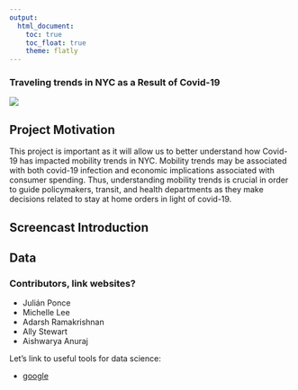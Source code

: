 ```yaml
---
output: 
  html_document:
    toc: true
    toc_float: true
    theme: flatly
---
```


### Traveling trends in NYC as a Result of Covid-19


![](images/subway_nyc.jpeg)

## Project Motivation 
This project is important as it will allow us to better understand how Covid-19 has impacted mobility trends in NYC. Mobility trends may be associated with both covid-19 infection and economic implications associated with consumer spending. Thus, understanding mobility trends is crucial in order to guide policymakers, transit, and health departments as they make decisions related to stay at home orders in light of covid-19. 

## Screencast Introduction

## Data


### Contributors, link websites?

* Julián Ponce
* Michelle Lee
* Adarsh Ramakrishnan
* Ally Stewart
* Aishwarya Anuraj

Let's link to useful tools for data science: 

* [google](https://www.google.com/)

